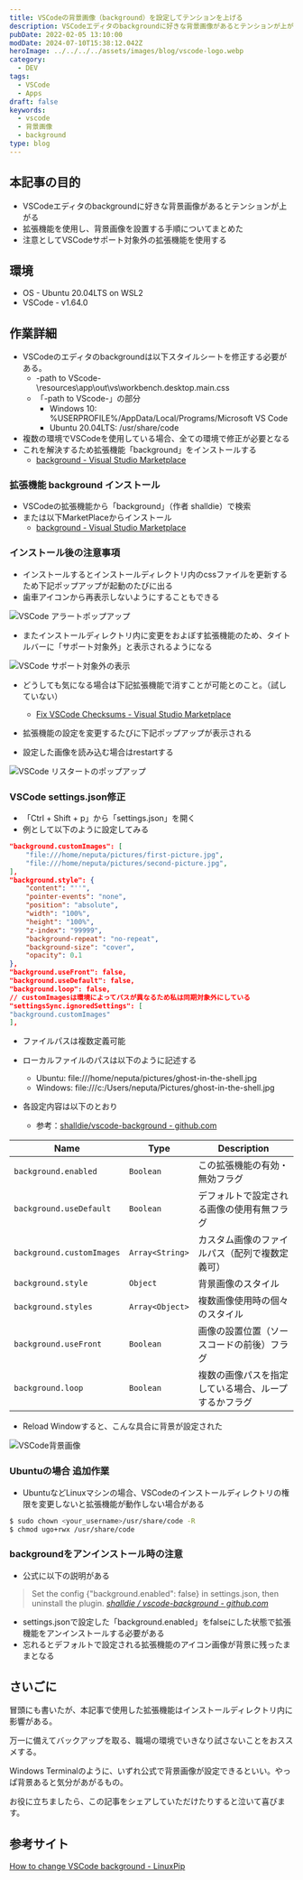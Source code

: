 ```yaml
---
title: VSCodeの背景画像（background）を設定してテンションを上げる
description: VSCodeエディタのbackgroundに好きな背景画像があるとテンションが上がる。拡張機能を使用し、好きな背景画像を設置する手順についてまとめた。注意として、VSCodeサポート対象外の拡張機能を使用する。実施するにあたっては自己責任で。
pubDate: 2022-02-05 13:10:00
modDate: 2024-07-10T15:38:12.042Z
heroImage: ../../../../assets/images/blog/vscode-logo.webp
category:
  - DEV
tags:
  - VSCode
  - Apps
draft: false
keywords:
  - vscode
  - 背景画像
  - background
type: blog
---
```



## 本記事の目的

- VSCodeエディタのbackgroundに好きな背景画像があるとテンションが上がる
- 拡張機能を使用し、背景画像を設置する手順についてまとめた
- 注意としてVSCodeサポート対象外の拡張機能を使用する

<Alert type='danger' content='※VSCodeサポート対象外の拡張機能を使用する。試す際は自己責任で。' />

## 環境

- OS - Ubuntu 20.04LTS on WSL2
- VSCode - v1.64.0

## 作業詳細

- VSCodeのエディタのbackgroundは以下スタイルシートを修正する必要がある。
  - -path to VScode-\resources\app\out\vs\workbench.desktop.main.css
  - 「-path to VScode-」の部分
    - Windows 10: %USERPROFILE%/AppData/Local/Programs/Microsoft VS Code
    - Ubuntu 20.04LTS: /usr/share/code
- 複数の環境でVSCodeを使用している場合、全ての環境で修正が必要となる
- これを解決するため拡張機能「background」をインストールする
  - [background - Visual Studio Marketplace](https://marketplace.visualstudio.com/items?itemName=shalldie.background)

### 拡張機能 background インストール

- VSCodeの拡張機能から「background」（作者 shalldie）で検索
- または以下MarketPlaceからインストール
  - [background - Visual Studio Marketplace](https://marketplace.visualstudio.com/items?itemName=shalldie.background)

### インストール後の注意事項

- インストールするとインストールディレクトリ内のcssファイルを更新するため下記ポップアップが起動のたびに出る
- 歯車アイコンから再表示しないようにすることもできる

![VSCode アラートポップアップ](@/images/blog/vscode-alertwindow.webp)

- またインストールディレクトリ内に変更をおよぼす拡張機能のため、タイトルバーに「サポート対象外」と表示されるようになる

![VSCode サポート対象外の表示](@/images/blog/vscode-notsupport.webp)

- どうしても気になる場合は下記拡張機能で消すことが可能とのこと。（試していない）

  - [Fix VSCode Checksums - Visual Studio Marketplace](https://marketplace.visualstudio.com/items?itemName=lehni.vscode-fix-checksums)

- 拡張機能の設定を変更するたびに下記ポップアップが表示される
- 設定した画像を読み込む場合はrestartする

![VSCode リスタートのポップアップ](@/images/blog/vscode-restart-popup.webp)

### VSCode settings.json修正

- 「Ctrl + Shift + p」から「settings.json」を開く
- 例として以下のように設定してみる

```json
"background.customImages": [
    "file:///home/neputa/pictures/first-picture.jpg",
    "file:///home/neputa/pictures/second-picture.jpg",
],
"background.style": {
    "content": "''",
    "pointer-events": "none",
    "position": "absolute",
    "width": "100%",
    "height": "100%",
    "z-index": "99999",
    "background-repeat": "no-repeat",
    "background-size": "cover",
    "opacity": 0.1
},
"background.useFront": false,
"background.useDefault": false,
"background.loop": false,
// customImagesは環境によってパスが異なるため私は同期対象外にしている
"settingsSync.ignoredSettings": [
"background.customImages"
],
```

- ファイルパスは複数定義可能
- ローカルファイルのパスは以下のように記述する

  - Ubuntu: file:///home/neputa/pictures/ghost-in-the-shell.jpg
  - Windows: file:///c:/Users/neputa/Pictures/ghost-in-the-shell.jpg

- 各設定内容は以下のとおり
  - 参考：[shalldie/vscode-background - github.com](https://github.com/shalldie/vscode-background)

| Name                      | Type            | Description                                          |
| ------------------------- | --------------- | ---------------------------------------------------- |
| `background.enabled`      | `Boolean`       | この拡張機能の有効・無効フラグ                       |
| `background.useDefault`   | `Boolean`       | デフォルトで設定される画像の使用有無フラグ           |
| `background.customImages` | `Array<String>` | カスタム画像のファイルパス（配列で複数定義可）       |
| `background.style`        | `Object`        | 背景画像のスタイル                                   |
| `background.styles`       | `Array<Object>` | 複数画像使用時の個々のスタイル                       |
| `background.useFront`     | `Boolean`       | 画像の設置位置（ソースコードの前後）フラグ           |
| `background.loop`         | `Boolean`       | 複数の画像パスを指定している場合、ループするかフラグ |

- Reload Windowすると、こんな具合に背景が設定された

![VSCode背景画像](@/images/blog/vscode-backgroundimage.webp)

### Ubuntuの場合 追加作業

- UbuntuなどLinuxマシンの場合、VSCodeのインストールディレクトリの権限を変更しないと拡張機能が動作しない場合がある

```bash
$ sudo chown <your_username>/usr/share/code -R
$ chmod ugo+rwx /usr/share/code
```

### backgroundをアンインストール時の注意

- 公式に以下の説明がある

> Set the config \{"background.enabled": false\} in settings.json, then uninstall the plugin. <cite>[shalldie / vscode-background - github.com](https://github.com/shalldie/vscode-background)</cite>

- settings.jsonで設定した「background.enabled」をfalseにした状態で拡張機能をアンインストールする必要がある
- 忘れるとデフォルトで設定される拡張機能のアイコン画像が背景に残ったままとなる

## さいごに

冒頭にも書いたが、本記事で使用した拡張機能はインストールディレクトリ内に影響がある。

万一に備えてバックアップを取る、職場の環境でいきなり試さないことをおススメする。

Windows Terminalのように、いずれ公式で背景画像が設定できるといい。やっぱ背景あると気分があがるもの。

お役に立ちましたら、この記事をシェアしていただけたりすると泣いて喜びます。

## 参考サイト

[How to change VSCode background - LinuxPip](https://linuxpip.org/how-to-change-vscode-background/)

